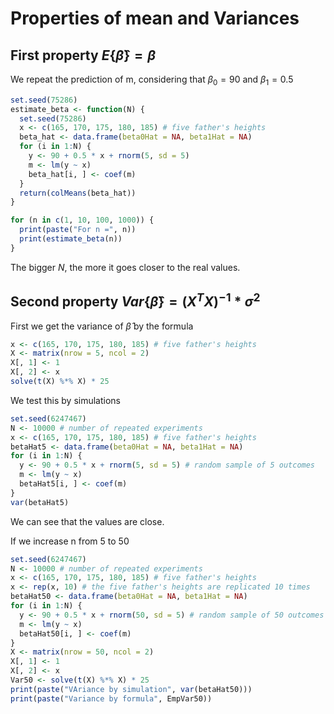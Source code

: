 # Properties of mean and Variances

## First property $E\{\hat{\beta}\} = \beta$

We repeat the prediction of m, considering that $\beta_0=90$ and $\beta_1=0.5$
```r
set.seed(75286)
estimate_beta <- function(N) {
  set.seed(75286)
  x <- c(165, 170, 175, 180, 185) # five father's heights
  beta_hat <- data.frame(beta0Hat = NA, beta1Hat = NA)
  for (i in 1:N) {
    y <- 90 + 0.5 * x + rnorm(5, sd = 5)
    m <- lm(y ~ x)
    beta_hat[i, ] <- coef(m)
  }
  return(colMeans(beta_hat))
}

for (n in c(1, 10, 100, 1000)) {
  print(paste("For n =", n))
  print(estimate_beta(n))
}
```
The bigger $N$, the more it goes closer to the real values.

## Second property $Var\{\hat{\beta}\} = (X^{T}X)^{-1}*\sigma^2$

First we get the variance of $\hat{\beta}$ by the formula
```r
x <- c(165, 170, 175, 180, 185) # five father's heights
X <- matrix(nrow = 5, ncol = 2)
X[, 1] <- 1
X[, 2] <- x
solve(t(X) %*% X) * 25
```
We test this by simulations
```r
set.seed(6247467)
N <- 10000 # number of repeated experiments
x <- c(165, 170, 175, 180, 185) # five father's heights
betaHat5 <- data.frame(beta0Hat = NA, beta1Hat = NA)
for (i in 1:N) {
  y <- 90 + 0.5 * x + rnorm(5, sd = 5) # random sample of 5 outcomes
  m <- lm(y ~ x)
  betaHat5[i, ] <- coef(m)
}
var(betaHat5)
```
We can see that the values are close.

If we increase n from 5 to 50
```r
set.seed(6247467)
N <- 10000 # number of repeated experiments
x <- c(165, 170, 175, 180, 185) # five father's heights
x <- rep(x, 10) # the five father's heights are replicated 10 times
betaHat50 <- data.frame(beta0Hat = NA, beta1Hat = NA)
for (i in 1:N) {
  y <- 90 + 0.5 * x + rnorm(50, sd = 5) # random sample of 50 outcomes
  m <- lm(y ~ x)
  betaHat50[i, ] <- coef(m)
}
X <- matrix(nrow = 50, ncol = 2)
X[, 1] <- 1
X[, 2] <- x
Var50 <- solve(t(X) %*% X) * 25
print(paste("VAriance by simulation", var(betaHat50)))
print(paste("Variance by formula", EmpVar50))
```

